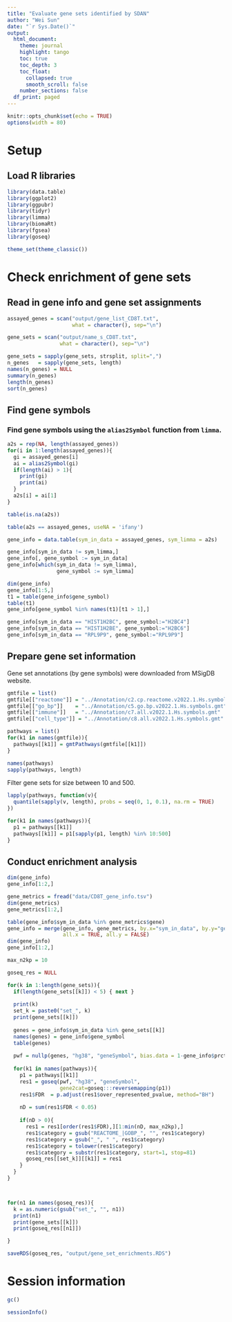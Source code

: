 ```yaml
---
title: "Evaluate gene sets identified by SDAN"
author: "Wei Sun"
date: "`r Sys.Date()`"
output: 
  html_document:
    theme: journal
    highlight: tango
    toc: true
    toc_depth: 3
    toc_float:
      collapsed: true
      smooth_scroll: false
    number_sections: false
  df_print: paged
---
```


```r
knitr::opts_chunk$set(echo = TRUE)
options(width = 80)
```


# Setup

## Load R libraries
```r
library(data.table)
library(ggplot2)
library(ggpubr)
library(tidyr)
library(limma)
library(biomaRt)
library(fgsea)
library(goseq)

theme_set(theme_classic())
```

# Check enrichment of gene sets

## Read in gene info and gene set assignments

```r
assayed_genes = scan("output/gene_list_CD8T.txt", 
                     what = character(), sep="\n")

gene_sets = scan("output/name_s_CD8T.txt", 
                 what = character(), sep="\n")

gene_sets = sapply(gene_sets, strsplit, split=",")
n_genes   = sapply(gene_sets, length)
names(n_genes) = NULL
summary(n_genes)
length(n_genes)
sort(n_genes)
```


## Find gene symbols 


### Find gene symbols using the `alias2Symbol` function from `limma`.

```r
a2s = rep(NA, length(assayed_genes))
for(i in 1:length(assayed_genes)){
  gi = assayed_genes[i]
  ai = alias2Symbol(gi)
  if(length(ai) > 1){
    print(gi)
    print(ai)
  }
  a2s[i] = ai[1]
}

table(is.na(a2s))

table(a2s == assayed_genes, useNA = 'ifany')

gene_info = data.table(sym_in_data = assayed_genes, sym_limma = a2s)

gene_info[sym_in_data != sym_limma,]
gene_info[, gene_symbol := sym_in_data]
gene_info[which(sym_in_data != sym_limma), 
                gene_symbol := sym_limma]

dim(gene_info)
gene_info[1:5,]
t1 = table(gene_info$gene_symbol)
table(t1)
gene_info[gene_symbol %in% names(t1)[t1 > 1],]

gene_info[sym_in_data == "HIST1H2BC", gene_symbol:="H2BC4"]
gene_info[sym_in_data == "HIST1H2BE", gene_symbol:="H2BC6"]
gene_info[sym_in_data == "RPL9P9", gene_symbol:="RPL9P9"]
```

## Prepare gene set information

Gene set annotations (by gene symbols) were downloaded from MSigDB website. 

```r
gmtfile = list()
gmtfile[["reactome"]] = "../Annotation/c2.cp.reactome.v2022.1.Hs.symbols.gmt"
gmtfile[["go_bp"]]    = "../Annotation/c5.go.bp.v2022.1.Hs.symbols.gmt"
gmtfile[["immune"]]   = "../Annotation/c7.all.v2022.1.Hs.symbols.gmt"
gmtfile[["cell_type"]] = "../Annotation/c8.all.v2022.1.Hs.symbols.gmt"

pathways = list()
for(k1 in names(gmtfile)){
  pathways[[k1]] = gmtPathways(gmtfile[[k1]])
}

names(pathways)
sapply(pathways, length)
```

Filter gene sets for size between 10 and 500.

```r
lapply(pathways, function(v){
  quantile(sapply(v, length), probs = seq(0, 1, 0.1), na.rm = TRUE)
})

for(k1 in names(pathways)){
  p1 = pathways[[k1]]
  pathways[[k1]] = p1[sapply(p1, length) %in% 10:500]
}
```


## Conduct enrichment analysis

```r
dim(gene_info)
gene_info[1:2,]

gene_metrics = fread("data/CD8T_gene_info.tsv")
dim(gene_metrics)
gene_metrics[1:2,]

table(gene_info$sym_in_data %in% gene_metrics$gene)
gene_info = merge(gene_info, gene_metrics, by.x="sym_in_data", by.y="gene", 
                  all.x = TRUE, all.y = FALSE)
dim(gene_info)
gene_info[1:2,]

max_n2kp = 10

goseq_res = NULL

for(k in 1:length(gene_sets)){
  if(length(gene_sets[[k]]) < 5) { next }
  
  print(k)
  set_k = paste0("set_", k)
  print(gene_sets[[k]])
  
  genes = gene_info$sym_in_data %in% gene_sets[[k]]
  names(genes) = gene_info$gene_symbol
  table(genes)
  
  pwf = nullp(genes, "hg38", "geneSymbol", bias.data = 1-gene_info$prct_zero)
  
  for(k1 in names(pathways)){
    p1 = pathways[[k1]]
    res1 = goseq(pwf, "hg38", "geneSymbol", 
                 gene2cat=goseq:::reversemapping(p1))
    res1$FDR  = p.adjust(res1$over_represented_pvalue, method="BH")
    
    nD = sum(res1$FDR < 0.05)
    
    if(nD > 0){
      res1 = res1[order(res1$FDR),][1:min(nD, max_n2kp),]
      res1$category = gsub("REACTOME_|GOBP_", "", res1$category)
      res1$category = gsub("_", " ", res1$category)
      res1$category = tolower(res1$category)
      res1$category = substr(res1$category, start=1, stop=81)
      goseq_res[[set_k]][[k1]] = res1
    }
  }
}



for(n1 in names(goseq_res)){
  k = as.numeric(gsub("set_", "", n1))
  print(n1)
  print(gene_sets[[k]])
  print(goseq_res[[n1]])

}

saveRDS(goseq_res, "output/gene_set_enrichments.RDS")
```



# Session information
```r
gc()

sessionInfo()
```

